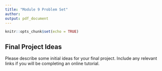 ```yaml
---
title: "Module 9 Problem Set"
author: 
output: pdf_document
---
```


```r
knitr::opts_chunk$set(echo = TRUE)
```

## Final Project Ideas

Please describe some initial ideas for your final project. Include any relevant links if you will be completing an online tutorial.


